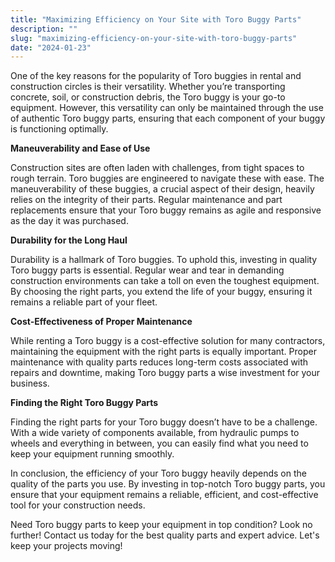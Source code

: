 ```yaml
---
title: "Maximizing Efficiency on Your Site with Toro Buggy Parts"
description: ""
slug: "maximizing-efficiency-on-your-site-with-toro-buggy-parts"
date: "2024-01-23"
---
```



One of the key reasons for the popularity of Toro buggies in rental and construction circles is their versatility. Whether you’re transporting concrete, soil, or construction debris, the Toro buggy is your go-to equipment. However, this versatility can only be maintained through the use of authentic Toro buggy parts, ensuring that each component of your buggy is functioning optimally.

**Maneuverability and Ease of Use**

Construction sites are often laden with challenges, from tight spaces to rough terrain. Toro buggies are engineered to navigate these with ease. The maneuverability of these buggies, a crucial aspect of their design, heavily relies on the integrity of their parts. Regular maintenance and part replacements ensure that your Toro buggy remains as agile and responsive as the day it was purchased.

**Durability for the Long Haul**

Durability is a hallmark of Toro buggies. To uphold this, investing in quality Toro buggy parts is essential. Regular wear and tear in demanding construction environments can take a toll on even the toughest equipment. By choosing the right parts, you extend the life of your buggy, ensuring it remains a reliable part of your fleet.

**Cost-Effectiveness of Proper Maintenance**

While renting a Toro buggy is a cost-effective solution for many contractors, maintaining the equipment with the right parts is equally important. Proper maintenance with quality parts reduces long-term costs associated with repairs and downtime, making Toro buggy parts a wise investment for your business.

**Finding the Right Toro Buggy Parts**

Finding the right parts for your Toro buggy doesn’t have to be a challenge. With a wide variety of components available, from hydraulic pumps to wheels and everything in between, you can easily find what you need to keep your equipment running smoothly.

In conclusion, the efficiency of your Toro buggy heavily depends on the quality of the parts you use. By investing in top-notch Toro buggy parts, you ensure that your equipment remains a reliable, efficient, and cost-effective tool for your construction needs.

Need Toro buggy parts to keep your equipment in top condition? Look no further! Contact us today for the best quality parts and expert advice. Let's keep your projects moving!

